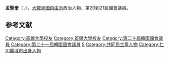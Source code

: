 {{BLP unsourced|time=2020-10-08T08:02:45+00:00}}
{{Infobox politician
| name = 孟聖奎
| native_name = 맹성규
| image = 
| caption = 
| birth_date = {{Birth date and age|1962|5|16}}
| birth_place = {{KOR}}[[京畿道|京畿道]][[仁川市|仁川市]]<br>{{small|（今[[仁川廣域市|仁川廣域市]]）}}
| residence = {{KOR}}[[仁川|仁川]]
| nationality = {{ROK}}
| party = {{MPK}}
| other_names = 
| alma_mater = [[高麗大學|高麗大學]]、[[首爾大學|首爾大學]]
| office = {{flagicon|South Korea}} 第20-21屆[[韓國國會|韓國國會]]議員
| term_start = 2018年6月14日
| term_end = 
| constituency = [[仁川|仁川]][[南洞區|南洞區]]甲
| predecessor = [[朴南春|朴南春]]
| successor = 
}}

'''孟聖奎'''（{{kor|맹성규|孟聖奎|Maeng Sung-kyu}}，{{bd|1962年|5月16日}}），[[大韓民國|大韓民國]][[自由派|自由派]]政治人物，第20到21屆國會議員。

== 参考文献 ==
<references />

{{DEFAULTSORT:Maeng Sung-kyu}}
[[Category:高麗大學校友|Category:高麗大學校友]]
[[Category:首爾大學校友|Category:首爾大學校友]]
[[Category:第二十屆韓國國會議員|Category:第二十屆韓國國會議員]]
[[Category:第二十一屆韓國國會議員|Category:第二十一屆韓國國會議員]]
[[Category:孟姓|S]]
[[Category:共同民主黨人物|Category:共同民主黨人物]]
[[Category:仁川廣域市出身人物|Category:仁川廣域市出身人物]]